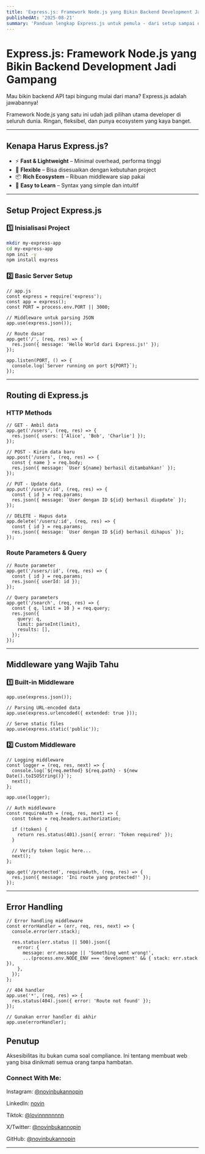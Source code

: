 ```yaml
---
title: 'Express.js: Framework Node.js yang Bikin Backend Development Jadi Gampang'
publishedAt: '2025-08-21'
summary: 'Panduan lengkap Express.js untuk pemula - dari setup sampai deploy!'
---
```


# Express.js: Framework Node.js yang Bikin Backend Development Jadi Gampang

Mau bikin backend API tapi bingung mulai dari mana? Express.js adalah jawabannya!

Framework Node.js yang satu ini udah jadi pilihan utama developer di seluruh dunia.
Ringan, fleksibel, dan punya ecosystem yang kaya banget.

---

## Kenapa Harus Express.js?

- ⚡ **Fast & Lightweight** – Minimal overhead, performa tinggi
- 🔧 **Flexible** – Bisa disesuaikan dengan kebutuhan project
- 📦 **Rich Ecosystem** – Ribuan middleware siap pakai
- 🚀 **Easy to Learn** – Syntax yang simple dan intuitif

---

## Setup Project Express.js

### 1️⃣ Inisialisasi Project

```bash
mkdir my-express-app
cd my-express-app
npm init -y
npm install express
```

### 2️⃣ Basic Server Setup

```tsx
// app.js
const express = require('express');
const app = express();
const PORT = process.env.PORT || 3000;

// Middleware untuk parsing JSON
app.use(express.json());

// Route dasar
app.get('/', (req, res) => {
  res.json({ message: 'Hello World dari Express.js!' });
});

app.listen(PORT, () => {
  console.log(`Server running on port ${PORT}`);
});
```

---

## Routing di Express.js

### HTTP Methods

```tsx
// GET - Ambil data
app.get('/users', (req, res) => {
  res.json({ users: ['Alice', 'Bob', 'Charlie'] });
});

// POST - Kirim data baru
app.post('/users', (req, res) => {
  const { name } = req.body;
  res.json({ message: `User ${name} berhasil ditambahkan!` });
});

// PUT - Update data
app.put('/users/:id', (req, res) => {
  const { id } = req.params;
  res.json({ message: `User dengan ID ${id} berhasil diupdate` });
});

// DELETE - Hapus data
app.delete('/users/:id', (req, res) => {
  const { id } = req.params;
  res.json({ message: `User dengan ID ${id} berhasil dihapus` });
});
```

### Route Parameters & Query

```tsx
// Route parameter
app.get('/users/:id', (req, res) => {
  const { id } = req.params;
  res.json({ userId: id });
});

// Query parameters
app.get('/search', (req, res) => {
  const { q, limit = 10 } = req.query;
  res.json({
    query: q,
    limit: parseInt(limit),
    results: [],
  });
});
```

---

## Middleware yang Wajib Tahu

### 1️⃣ Built-in Middleware

```tsx
app.use(express.json());

// Parsing URL-encoded data
app.use(express.urlencoded({ extended: true }));

// Serve static files
app.use(express.static('public'));
```

### 2️⃣ Custom Middleware

```tsx
// Logging middleware
const logger = (req, res, next) => {
  console.log(`${req.method} ${req.path} - ${new Date().toISOString()}`);
  next();
};

app.use(logger);

// Auth middleware
const requireAuth = (req, res, next) => {
  const token = req.headers.authorization;

  if (!token) {
    return res.status(401).json({ error: 'Token required' });
  }

  // Verify token logic here...
  next();
};

app.get('/protected', requireAuth, (req, res) => {
  res.json({ message: 'Ini route yang protected!' });
});
```

---

## Error Handling

```tsx
// Error handling middleware
const errorHandler = (err, req, res, next) => {
  console.error(err.stack);

  res.status(err.status || 500).json({
    error: {
      message: err.message || 'Something went wrong!',
      ...(process.env.NODE_ENV === 'development' && { stack: err.stack }),
    },
  });
};

// 404 handler
app.use('*', (req, res) => {
  res.status(404).json({ error: 'Route not found' });
});

// Gunakan error handler di akhir
app.use(errorHandler);
```

## Penutup

Aksesibilitas itu bukan cuma soal compliance.
Ini tentang membuat web yang bisa dinikmati semua orang tanpa hambatan.

### Connect With Me:

Instagram: [@novinbukannopin](https://dub.sh/novin-instagram)

LinkedIn: [novin](https://dub.sh/novin-linkedin)

Tiktok: [@lovinnnnnnnn](https://dub.sh/novin-tiktok)

X/Twitter: [@novinbukannopin](https://dub.sh/novin-x)

GitHub: [@novinbukannopin](https://dub.sh/novin-github)

---
